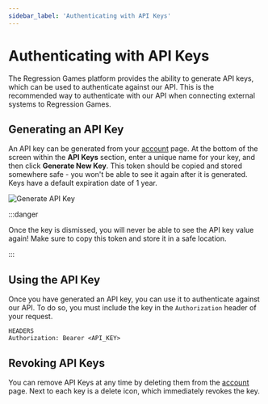 ```yaml
---
sidebar_label: 'Authenticating with API Keys'
---
```


# Authenticating with API Keys

The Regression Games platform provides the ability to generate API keys, which can be used
to authenticate against our API. This is the recommended way to authenticate with our API
when connecting external systems to Regression Games.

## Generating an API Key

An API key can be generated from your [account](https://play.regression.gg/account) page. At
the bottom of the screen within the **API Keys** section, enter a unique name for your key, and then
click **Generate New Key**. This token should be copied and stored somewhere safe - you won't be 
able to see it again after it is generated. Keys have a default expiration date of 1 year.

![Generate API Key](img/generate-api-key.png)

:::danger

Once the key is dismissed, you will never be able to see the API key value again! Make sure to
copy this token and store it in a safe location.

:::

## Using the API Key

Once you have generated an API key, you can use it to authenticate against our API. To do
so, you must include the key in the `Authorization` header of your request. 

```
HEADERS
Authorization: Bearer <API_KEY>
```

## Revoking API Keys

You can remove API Keys at any time by deleting them from the [account](https://play.regression.gg/account) page.
Next to each key is a delete icon, which immediately revokes the key.